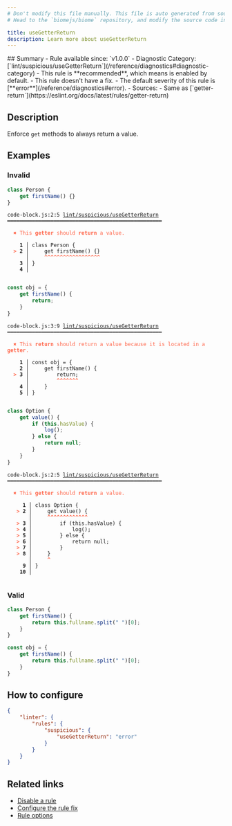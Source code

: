 ```yaml
---
# Don't modify this file manually. This file is auto generated from source, and you will lose your changes next time the website is built.
# Head to the `biomejs/biome` repository, and modify the source code in there.

title: useGetterReturn
description: Learn more about useGetterReturn
---
```


<Tabs>
<TabItem label="JavaScript (and super languages)" icon="seti:javascript">
## Summary
- Rule available since: `v1.0.0`
- Diagnostic Category: [`lint/suspicious/useGetterReturn`](/reference/diagnostics#diagnostic-category)
- This rule is **recommended**, which means is enabled by default.
- This rule doesn't have a fix.
- The default severity of this rule is [**error**](/reference/diagnostics#error).
- Sources: 
  - Same as [`getter-return`](https://eslint.org/docs/latest/rules/getter-return)

## Description
Enforce `get` methods to always return a value.

## Examples

### Invalid

```js
class Person {
    get firstName() {}
}
```

<pre class="language-text"><code class="language-text">code-block.js:2:5 <a href="https://biomejs.dev/linter/rules/use-getter-return">lint/suspicious/useGetterReturn</a> ━━━━━━━━━━━━━━━━━━━━━━━━━━━━━━━━━━━━━━━━━━━━━━━━━━<br /><br />  <strong><span style="color: Tomato;">✖</span></strong> <span style="color: Tomato;">This </span><span style="color: Tomato;"><strong>getter</strong></span><span style="color: Tomato;"> should </span><span style="color: Tomato;"><strong>return</strong></span><span style="color: Tomato;"> a value.</span><br />  <br />    <strong>1 │ </strong>class Person &#123;<br />  <strong><span style="color: Tomato;">&gt;</span></strong> <strong>2 │ </strong>    get firstName() &#123;&#125;<br />   <strong>   │ </strong>    <strong><span style="color: Tomato;">^</span></strong><strong><span style="color: Tomato;">^</span></strong><strong><span style="color: Tomato;">^</span></strong><strong><span style="color: Tomato;">^</span></strong><strong><span style="color: Tomato;">^</span></strong><strong><span style="color: Tomato;">^</span></strong><strong><span style="color: Tomato;">^</span></strong><strong><span style="color: Tomato;">^</span></strong><strong><span style="color: Tomato;">^</span></strong><strong><span style="color: Tomato;">^</span></strong><strong><span style="color: Tomato;">^</span></strong><strong><span style="color: Tomato;">^</span></strong><strong><span style="color: Tomato;">^</span></strong><strong><span style="color: Tomato;">^</span></strong><strong><span style="color: Tomato;">^</span></strong><strong><span style="color: Tomato;">^</span></strong><strong><span style="color: Tomato;">^</span></strong><strong><span style="color: Tomato;">^</span></strong><br />    <strong>3 │ </strong>&#125;<br />    <strong>4 │ </strong><br />  <br /></code></pre>

```js
const obj = {
    get firstName() {
        return;
    }
}
```

<pre class="language-text"><code class="language-text">code-block.js:3:9 <a href="https://biomejs.dev/linter/rules/use-getter-return">lint/suspicious/useGetterReturn</a> ━━━━━━━━━━━━━━━━━━━━━━━━━━━━━━━━━━━━━━━━━━━━━━━━━━<br /><br />  <strong><span style="color: Tomato;">✖</span></strong> <span style="color: Tomato;">This </span><span style="color: Tomato;"><strong>return</strong></span><span style="color: Tomato;"> should return a value because it is located in a </span><span style="color: Tomato;"><strong>getter</strong></span><span style="color: Tomato;">.</span><br />  <br />    <strong>1 │ </strong>const obj = &#123;<br />    <strong>2 │ </strong>    get firstName() &#123;<br />  <strong><span style="color: Tomato;">&gt;</span></strong> <strong>3 │ </strong>        return;<br />   <strong>   │ </strong>        <strong><span style="color: Tomato;">^</span></strong><strong><span style="color: Tomato;">^</span></strong><strong><span style="color: Tomato;">^</span></strong><strong><span style="color: Tomato;">^</span></strong><strong><span style="color: Tomato;">^</span></strong><strong><span style="color: Tomato;">^</span></strong><strong><span style="color: Tomato;">^</span></strong><br />    <strong>4 │ </strong>    &#125;<br />    <strong>5 │ </strong>&#125;<br />  <br /></code></pre>

```js
class Option {
    get value() {
        if (this.hasValue) {
            log();
        } else {
            return null;
        }
    }
}
```

<pre class="language-text"><code class="language-text">code-block.js:2:5 <a href="https://biomejs.dev/linter/rules/use-getter-return">lint/suspicious/useGetterReturn</a> ━━━━━━━━━━━━━━━━━━━━━━━━━━━━━━━━━━━━━━━━━━━━━━━━━━<br /><br />  <strong><span style="color: Tomato;">✖</span></strong> <span style="color: Tomato;">This </span><span style="color: Tomato;"><strong>getter</strong></span><span style="color: Tomato;"> should </span><span style="color: Tomato;"><strong>return</strong></span><span style="color: Tomato;"> a value.</span><br />  <br />     <strong>1 │ </strong>class Option &#123;<br />   <strong><span style="color: Tomato;">&gt;</span></strong> <strong>2 │ </strong>    get value() &#123;<br />    <strong>   │ </strong>    <strong><span style="color: Tomato;">^</span></strong><strong><span style="color: Tomato;">^</span></strong><strong><span style="color: Tomato;">^</span></strong><strong><span style="color: Tomato;">^</span></strong><strong><span style="color: Tomato;">^</span></strong><strong><span style="color: Tomato;">^</span></strong><strong><span style="color: Tomato;">^</span></strong><strong><span style="color: Tomato;">^</span></strong><strong><span style="color: Tomato;">^</span></strong><strong><span style="color: Tomato;">^</span></strong><strong><span style="color: Tomato;">^</span></strong><strong><span style="color: Tomato;">^</span></strong><strong><span style="color: Tomato;">^</span></strong><br />   <strong><span style="color: Tomato;">&gt;</span></strong> <strong>3 │ </strong>        if (this.hasValue) &#123;<br />   <strong><span style="color: Tomato;">&gt;</span></strong> <strong>4 │ </strong>            log();<br />   <strong><span style="color: Tomato;">&gt;</span></strong> <strong>5 │ </strong>        &#125; else &#123;<br />   <strong><span style="color: Tomato;">&gt;</span></strong> <strong>6 │ </strong>            return null;<br />   <strong><span style="color: Tomato;">&gt;</span></strong> <strong>7 │ </strong>        &#125;<br />   <strong><span style="color: Tomato;">&gt;</span></strong> <strong>8 │ </strong>    &#125;<br />    <strong>   │ </strong>    <strong><span style="color: Tomato;">^</span></strong><br />     <strong>9 │ </strong>&#125;<br />    <strong>10 │ </strong><br />  <br /></code></pre>

### Valid

```js
class Person {
    get firstName() {
        return this.fullname.split(" ")[0];
    }
}
```

```js
const obj = {
    get firstName() {
        return this.fullname.split(" ")[0];
    }
}
```

## How to configure
```json title="biome.json"
{
	"linter": {
		"rules": {
			"suspicious": {
				"useGetterReturn": "error"
			}
		}
	}
}

```
## Related links

- [Disable a rule](/linter/#disable-a-lint-rule)
- [Configure the rule fix](/linter#configure-the-rule-fix)
- [Rule options](/linter/#rule-options)

</TabItem>
</Tabs>

